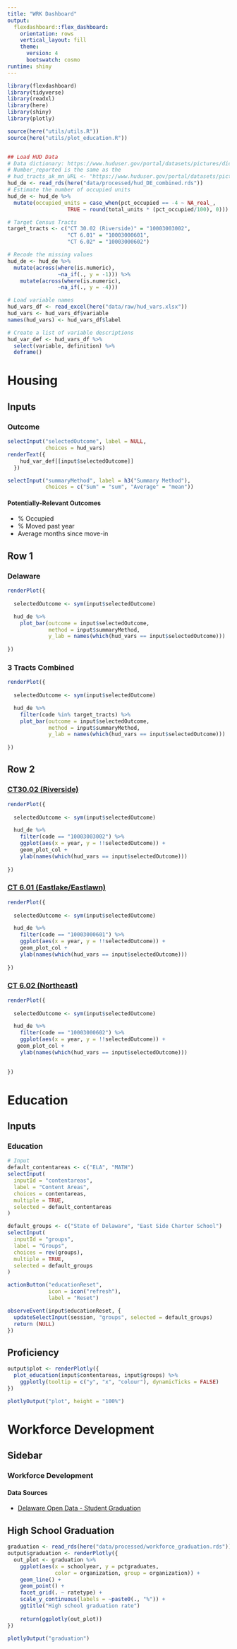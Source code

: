 ```yaml
---
title: "WRK Dashboard"
output: 
  flexdashboard::flex_dashboard:
    orientation: rows
    vertical_layout: fill
    theme: 
      version: 4
      bootswatch: cosmo
runtime: shiny
---
```



```r
library(flexdashboard)
library(tidyverse)
library(readxl)
library(here)
library(shiny)
library(plotly)

source(here("utils/utils.R"))
source(here("utils/plot_education.R"))


## Load HUD Data 
# Data dictionary: https://www.huduser.gov/portal/datasets/pictures/dictionary_2021.pdf
# Number_reported is the same as the 
# hud_tracts_ak_mn_URL <- "https://www.huduser.gov/portal/datasets/pictures/files/TRACT_AK_MN_2019.xlsx"
hud_de <- read_rds(here("data/processed/hud_DE_combined.rds"))
# Estimate the number of occupied units
hud_de <- hud_de %>%
  mutate(occupied_units = case_when(pct_occupied == -4 ~ NA_real_,
                   TRUE ~ round(total_units * (pct_occupied/100), 0)))

# Target Census Tracts
target_tracts <- c("CT 30.02 (Riverside)" = "10003003002",
                   "CT 6.01" = "10003000601",
                   "CT 6.02" = "10003000602")

# Recode the missing values 
hud_de <- hud_de %>%
  mutate(across(where(is.numeric),
                ~na_if(., y = -1))) %>%
    mutate(across(where(is.numeric),
                ~na_if(., y = -4)))

# Load variable names
hud_vars_df <- read_excel(here("data/raw/hud_vars.xlsx"))
hud_vars <- hud_vars_df$variable
names(hud_vars) <- hud_vars_df$label

# Create a list of variable descriptions
hud_var_def <- hud_vars_df %>%
  select(variable, definition) %>%
  deframe()
```

# Housing {.tabsets}

Inputs {.sidebar}
-----------------------------------------------------------------------
### Outcome
```r

selectInput("selectedOutcome", label = NULL, 
            choices = hud_vars)
renderText({
    hud_var_def[[input$selectedOutcome]]
  })
```



```r
selectInput("summaryMethod", label = h3("Summary Method"),
            choices = c("Sum" = "sum", "Average" = "mean"))
```

#### Potentially-Relevant Outcomes

- % Occupied
- % Moved past year
- Average months since move-in


Row 1
-----------------------------------------------------------------------

### Delaware
```r
renderPlot({
  
  selectedOutcome <- sym(input$selectedOutcome)

  hud_de %>%
    plot_bar(outcome = input$selectedOutcome,
             method = input$summaryMethod,
             y_lab = names(which(hud_vars == input$selectedOutcome)))
  
})
```


### 3 Tracts Combined

```r
renderPlot({
  
  selectedOutcome <- sym(input$selectedOutcome)

  hud_de %>%
    filter(code %in% target_tracts) %>%
    plot_bar(outcome = input$selectedOutcome,
             method = input$summaryMethod,
             y_lab = names(which(hud_vars == input$selectedOutcome)))
  
})
```


Row 2
-----------------------------------------------------------------------


### [CT30.02 (Riverside)][CT3002]

```r
renderPlot({
  
  selectedOutcome <- sym(input$selectedOutcome)

  hud_de %>%
    filter(code == "10003003002") %>%
    ggplot(aes(x = year, y = !!selectedOutcome)) +
    geom_plot_col +
    ylab(names(which(hud_vars == input$selectedOutcome)))
  
})
```


### [CT 6.01 (Eastlake/Eastlawn)][CT601]

```r
renderPlot({
  
  selectedOutcome <- sym(input$selectedOutcome)

  hud_de %>%
    filter(code == "10003000601") %>%
    ggplot(aes(x = year, y = !!selectedOutcome)) +
    geom_plot_col +
    ylab(names(which(hud_vars == input$selectedOutcome)))
  
})
```


### [CT 6.02 (Northeast)][CT602]

```r
renderPlot({
  
  selectedOutcome <- sym(input$selectedOutcome)

  hud_de %>%
    filter(code == "10003000602") %>%
    ggplot(aes(x = year, y = !!selectedOutcome)) +
   geom_plot_col +
    ylab(names(which(hud_vars == input$selectedOutcome)))

  
})
```

# Education

Inputs {.sidebar}
-----------------------------------------------------------------------

### Education
```r
# Input
default_contentareas <- c("ELA", "MATH")
selectInput(
  inputId = "contentareas",
  label = "Content Areas", 
  choices = contentareas,
  multiple = TRUE,
  selected = default_contentareas
)

default_groups <- c("State of Delaware", "East Side Charter School")
selectInput(
  inputId = "groups",
  label = "Groups", 
  choices = rev(groups),
  multiple = TRUE,
  selected = default_groups
)

actionButton("educationReset",
             icon = icon("refresh"),
             label = "Reset")

observeEvent(input$educationReset, {
  updateSelectInput(session, "groups", selected = default_groups)
  return (NULL)
})
```


Proficiency
-----------------------------------------------------------------------
```r
output$plot <- renderPlotly({
  plot_education(input$contentareas, input$groups) %>%
    ggplotly(tooltip = c("y", "x", "colour"), dynamicTicks = FALSE)
})

plotlyOutput("plot", height = "100%")
```


# Workforce Development

Sidebar {.sidebar}
-----------------------------------------------------------------------
### Workforce Development

#### Data Sources
- [Delaware Open Data - Student Graduation](https://data.delaware.gov/Education/Student-Graduation/t7e6-zcnn)


High School Graduation
-----------------------------------------------------------------------

```r
graduation <- read_rds(here("data/processed/workforce_graduation.rds"))
output$graduation <- renderPlotly({
  out_plot <- graduation %>% 
    ggplot(aes(x = schoolyear, y = pctgraduates,
               color = organization, group = organization)) +
    geom_line() +
    geom_point() +
    facet_grid(. ~ ratetype) +
    scale_y_continuous(labels = ~paste0(., "%")) +
    ggtitle("High school graduation rate")
  
    return(ggplotly(out_plot))
})

plotlyOutput("graduation")
```


<!-- Markdown Links -->

[CT3002]: https://censusreporter.org/profiles/14000US10003003002-census-tract-3002-new-castle-de/
[CT602]: https://censusreporter.org/profiles/14000US10003000602-census-tract-602-new-castle-de/
[CT601]: https://censusreporter.org/profiles/14000US10003000601-census-tract-601-new-castle-de/
